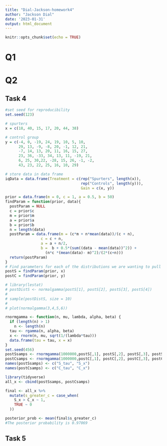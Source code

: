 ```yaml
---
title: "Dial-Jackson-homework4"
author: "Jackson Dial"
date: '2023-01-31'
output: html_document
---
```


```r
knitr::opts_chunk$set(echo = TRUE)
```

# Q1

# Q2

## Task 4

```r
#set seed for reproducibility
set.seed(123)

# spurters
x = c(18, 40, 15, 17, 20, 44, 38)

# control group
y = c(-4, 0, -19, 24, 19, 10, 5, 10,
      29, 13, -9, -8, 20, -1, 12, 21,
      -7, 14, 13, 20, 11, 16, 15, 27,
      23, 36, -33, 34, 13, 11, -19, 21,
      6, 25, 30,22, -28, 15, 26, -1, -2,
      43, 23, 22, 25, 16, 10, 29)

# store data in data frame 
iqData = data.frame(Treatment = c(rep("Spurters", length(x)), 
                                  rep("Controls", length(y))),
                                  Gain = c(x, y))
```


```r
prior = data.frame(m = 0, c = 1, a = 0.5, b = 50)
findParam = function(prior, data){
  postParam = NULL
  c = prior$c
  m = prior$m
  a = prior$a
  b = prior$b
  n = length(data)
  postParam = data.frame(m = (c*m + n*mean(data))/(c + n), 
                c = c + n, 
                a = a + n/2, 
                b =  b + 0.5*(sum((data - mean(data))^2)) + 
                  (n*c *(mean(data)- m)^2)/(2*(c+n)))
  return(postParam)
}
# Find parameters for each of the distributions we are wanting to pull from
postS = findParam(prior, x)
postC = findParam(prior, y)

# library(lestat)
# postDistS <- normalgamma(postS[1], postS[2], postS[3], postS[4])
# 
# sample(postDistS, size = 10)
# 
# plot(normalgamma(3,4,5,6))
```

```r
rnormgamma <- function(n, mu, lambda, alpha, beta) {
  if (length(n) > 1) 
    n <- length(n)
  tau <- rgamma(n, alpha, beta)
  x <- rnorm(n, mu, sqrt(1/(lambda*tau)))
  data.frame(tau = tau, x = x)
}
set.seed(456)
postSsamps <- rnormgamma(1000000,postS[,1], postS[,2], postS[,3], postS[,4])
postCsamps <- rnormgamma(1000000,postC[,1], postC[,2], postC[,3], postC[,4])
names(postSsamps) <- c("S_tau", "S_x")
names(postCsamps) <- c("C_tau", "C_x")

library(tidyverse)
all_x <- cbind(postSsamps, postCsamps)

final <- all_x %>% 
  mutate(s_greater_c = case_when(
    S_x > C_x ~ 1,
    TRUE ~ 0
  ))

posterior_prob <- mean(final$s_greater_c)
#The posterior probability is 0.97069
```





## Task 5
